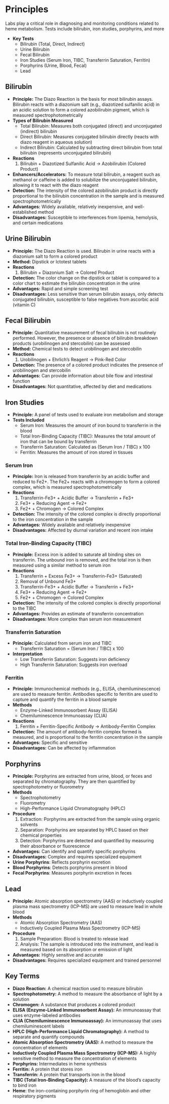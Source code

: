 # Principles {-}

Labs play a critical role in diagnosing and monitoring conditions related to heme metabolism. Tests include bilirubin, iron studies, porphyrins, and more

*   **Key Tests**
    *   Bilirubin (Total, Direct, Indirect)
    *   Urine Bilirubin
    *   Fecal Bilirubin
    *   Iron Studies (Serum Iron, TIBC, Transferrin Saturation, Ferritin)
    *   Porphyrins (Urine, Blood, Fecal)
    *   Lead

## **Bilirubin** {-}

*   **Principle:** The Diazo Reaction is the basis for most bilirubin assays. Bilirubin reacts with a diazonium salt (e.g., diazotized sulfanilic acid) in an acidic solution to form a colored azobilirubin pigment, which is measured spectrophotometrically
*   **Types of Bilirubin Measured**
    *   Total Bilirubin: Measures both conjugated (direct) and unconjugated (indirect) bilirubin
    *   Direct Bilirubin: Measures conjugated bilirubin directly (reacts with diazo reagent in aqueous solution)
    *   Indirect Bilirubin: Calculated by subtracting direct bilirubin from total bilirubin (represents unconjugated bilirubin)
*   **Reactions**
    1.  Bilirubin + Diazotized Sulfanilic Acid → Azobilirubin (Colored Product)
*   **Enhancers/Accelerators:** To measure total bilirubin, a reagent such as methanol or caffeine is added to solubilize the unconjugated bilirubin, allowing it to react with the diazo reagent
*   **Detection:** The intensity of the colored azobilirubin product is directly proportional to the bilirubin concentration in the sample and is measured spectrophotometrically
*   **Advantages:** Widely available, relatively inexpensive, and well-established method
*   **Disadvantages:** Susceptible to interferences from lipemia, hemolysis, and certain medications

## **Urine Bilirubin** {-}

*   **Principle:** The Diazo Reaction is used. Bilirubin in urine reacts with a diazonium salt to form a colored product
*   **Method:** Dipstick or Ictotest tablets
*   **Reactions**
    1.  Bilirubin + Diazonium Salt → Colored Product
*   **Detection:** The color change on the dipstick or tablet is compared to a color chart to estimate the bilirubin concentration in the urine
*   **Advantages:** Rapid and simple screening test
*   **Disadvantages:** Less sensitive than serum bilirubin assays, only detects conjugated bilirubin, susceptible to false negatives from ascorbic acid (vitamin C)

## **Fecal Bilirubin** {-}

*   **Principle:** Quantitative measurement of fecal bilirubin is not routinely performed. However, the presence or absence of bilirubin breakdown products (urobilinogen and stercobilin) can be assessed
*   **Method:** Chemical tests to detect urobilinogen and stercobilin
*   **Reactions**
    1.  Urobilinogen + Ehrlich's Reagent → Pink-Red Color
*   **Detection:** The presence of a colored product indicates the presence of urobilinogen and stercobilin
*   **Advantages:** Can provide information about bile flow and intestinal function
*   **Disadvantages:** Not quantitative, affected by diet and medications

## **Iron Studies** {-}

*   **Principle:** A panel of tests used to evaluate iron metabolism and storage
*   **Tests Included**
    *   Serum Iron: Measures the amount of iron bound to transferrin in the blood
    *   Total Iron-Binding Capacity (TIBC): Measures the total amount of iron that can be bound by transferrin
    *   Transferrin Saturation: Calculated as (Serum Iron / TIBC) x 100
    *   Ferritin: Measures the amount of iron stored in tissues

### **Serum Iron** {-}

*   **Principle:** Iron is released from transferrin by an acidic buffer and reduced to Fe2+. The Fe2+ reacts with a chromogen to form a colored complex, which is measured spectrophotometrically
*   **Reactions**
    1.  Transferrin-Fe3+ + Acidic Buffer → Transferrin + Fe3+
    2.  Fe3+ + Reducing Agent → Fe2+
    3.  Fe2+ + Chromogen → Colored Complex
*   **Detection:** The intensity of the colored complex is directly proportional to the iron concentration in the sample
*   **Advantages:** Widely available and relatively inexpensive
*   **Disadvantages:** Affected by diurnal variation and recent iron intake

### **Total Iron-Binding Capacity (TIBC)** {-}

*   **Principle:** Excess iron is added to saturate all binding sites on transferrin. The unbound iron is removed, and the total iron is then measured using a similar method to serum iron
*   **Reactions**
    1.  Transferrin + Excess Fe3+ → Transferrin-Fe3+ (Saturated)
    2.  Removal of Unbound Fe3+
    3.  Transferrin-Fe3+ + Acidic Buffer → Transferrin + Fe3+
    4.  Fe3+ + Reducing Agent → Fe2+
    5.  Fe2+ + Chromogen → Colored Complex
*   **Detection:** The intensity of the colored complex is directly proportional to the TIBC
*   **Advantages:** Provides an estimate of transferrin concentration
*   **Disadvantages:** More complex than serum iron measurement

### **Transferrin Saturation** {-}

*   **Principle:** Calculated from serum iron and TIBC
    *   Transferrin Saturation = (Serum Iron / TIBC) x 100
*   **Interpretation**
    *   Low Transferrin Saturation: Suggests iron deficiency
    *   High Transferrin Saturation: Suggests iron overload

### **Ferritin** {-}

*   **Principle:** Immunochemical methods (e.g., ELISA, chemiluminescence) are used to measure ferritin. Antibodies specific to ferritin are used to capture and quantify the ferritin in a blood sample
*   **Methods**
    *   Enzyme-Linked Immunosorbent Assay (ELISA)
    *   Chemiluminescence Immunoassay (CLIA)
*   **Reactions**
    1.  Ferritin + Ferritin-Specific Antibody → Antibody-Ferritin Complex
*   **Detection:** The amount of antibody-ferritin complex formed is measured, and is proportional to the ferritin concentration in the sample
*   **Advantages:** Specific and sensitive
*   **Disadvantages:** Can be affected by inflammation

## **Porphyrins** {-}

*   **Principle:** Porphyrins are extracted from urine, blood, or feces and separated by chromatography. They are then quantified by spectrophotometry or fluorometry
*   **Methods**
    *   Spectrophotometry
    *   Fluorometry
    *   High-Performance Liquid Chromatography (HPLC)
*   **Procedure**
    1.  Extraction: Porphyrins are extracted from the sample using organic solvents
    2.  Separation: Porphyrins are separated by HPLC based on their chemical properties
    3.  Detection: Porphyrins are detected and quantified by measuring their absorbance or fluorescence
*   **Advantages:** Can identify and quantify specific porphyrins
*   **Disadvantages:** Complex and requires specialized equipment
*   **Urine Porphyrins**: Reflects porphyrin excretion
*   **Blood Porphyrins**: Detects porphyrins present in blood
*   **Fecal Porphyrins**: Measures porphyrin excretion in feces

## **Lead** {-}

*   **Principle:** Atomic absorption spectrometry (AAS) or inductively coupled plasma mass spectrometry (ICP-MS) are used to measure lead in whole blood
*   **Methods**
    *   Atomic Absorption Spectrometry (AAS)
    *   Inductively Coupled Plasma Mass Spectrometry (ICP-MS)
*   **Procedure**
    1.  Sample Preparation: Blood is treated to release lead
    2.  Analysis: The sample is introduced into the instrument, and lead is measured based on its absorption or emission of light
*   **Advantages:** Highly sensitive and accurate
*   **Disadvantages:** Requires specialized equipment and trained personnel

## **Key Terms** {-}

*   **Diazo Reaction:** A chemical reaction used to measure bilirubin
*   **Spectrophotometry:** A method to measure the absorbance of light by a solution
*   **Chromogen:** A substance that produces a colored product
*   **ELISA (Enzyme-Linked Immunosorbent Assay):** An immunoassay that uses enzyme-labeled antibodies
*   **CLIA (Chemiluminescence Immunoassay):** An immunoassay that uses chemiluminescent labels
*   **HPLC (High-Performance Liquid Chromatography):** A method to separate and quantify compounds
*   **Atomic Absorption Spectrometry (AAS):** A method to measure the concentration of elements
*   **Inductively Coupled Plasma Mass Spectrometry (ICP-MS):** A highly sensitive method to measure the concentration of elements
*   **Porphyrins:** Intermediates in heme synthesis
*   **Ferritin:** A protein that stores iron
*   **Transferrin:** A protein that transports iron in the blood
*   **TIBC (Total Iron-Binding Capacity):** A measure of the blood's capacity to bind iron
*   **Heme**: the iron-containing porphyrin ring of hemoglobin and other respiratory pigments
